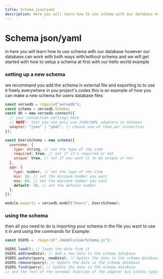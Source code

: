 ```yaml
---
title: Schema json/yaml
description: Here you will learn how to use schema with our database however our database can work with both ways with/without schema
---
```



# Schema json/yaml

in here you will learn how to use schema with our database however our database can work with both ways with/without schema
and we will get started with how to setup a schema at first with our hello world example

### setting up a new schema

we recommand you add the schema in external file and exporting to to use it freely everywhere in you project's codes
this is an example of how you can make a new schema for users database files

```js filename="/models/userSchema.js" {23} /schema/ showLineNumbers copy
const versedb = require("versedb");
const schema = versedb.Schema;
const db = new versedb.connect({
  // your connection settings here
  // NOTE*: that you can only use JSON/YAML adapters in Schemas
  adapter: "json" | "ymal", // choose one of them per connection
});

const UsersSchema = new schema({
  username: {
    type: string, // set the type of the item
    required: true, // set if it's required or not
    unique: true, // set if you want it to be unique or not
  },
  age: {
    type: number, // set the type of the item
    min: 16, // set the minimum number you want
    max: 60, // set the maximum number you want
    default: 20, // set the default number
  },
});

module.exports = versedb.model("Users", UsersSchema);
```

### using the schema

then all you need to do is importing your schema in the file you want to use it in and using the commands
for Example:

```js filename="index.js" {8} /USERS/ showLineNumbers copy
const USERS =  require("./models/userSchema.js");

USERS.load(); // loads the data from it
USERS.add(newData); // Add a new data to the schema database
USERS.update(query, newData); // Updats the data in the schema database
USERS.remove(query); // Updats the data in the schema database
USERS.find(query); // Updats the data in the schema database
// and the rest of the noremal function of the adapter but wihtou typing the dataname
```